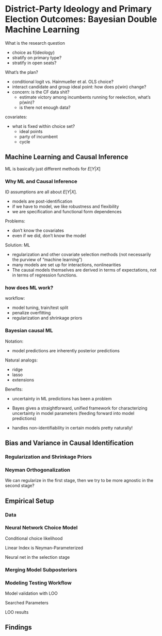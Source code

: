 # District-Party Ideology and Primary Election Outcomes: Bayesian Double Machine Learning {#ch:voting}


What is the research question

- choice as f(ideology)
- stratify on primary type?
- stratify in open seats?

What's the plan?

- conditional logit vs. Hainmueller et al. OLS choice?
- interact candidate and group ideal point: how does p(win) change?
- concern: is the CF data shit? 
    - estimate victory among incumbents running for reelection, what's p(win)?
    - is there not enough data?

covariates:

- what is fixed within choice set?
    - ideal points
    - party of incumbent
    - cycle


## Machine Learning and Causal Inference


ML is basically just different methods for $E[Y | X]$


### Why ML and Causal Inference

ID assumptions are all about $E[Y | X]$.

- models are post-identification
- if we have to model, we like robustness and flexibility
- we are specification and functional form dependences


Problems:

- don't know the covariates
- even if we did, don't know the model



Solution: ML

- regularization and other covariate selection methods (not necessarily the purview of "machine learning")
- many models are set up for interactions, nonlinearities
- The causal models themselves are derived in terms of expectations, not in terms of regression functions.



### how does ML work?

workflow: 

- model tuning, train/test split
- penalize overfitting
- regularization and shrinkage priors



### Bayesian causal ML

Notation:

- model predictions are inherently posterior predictions


Natural analogs:

- ridge
- lasso
- extensions


Benefits:

- uncertainty in ML predictions has been a problem
- Bayes gives a straightforward, unified framework for characterizing uncertainty in model parameters (feeding forward into model predictions)



- handles non-identifiability in certain models pretty naturally!




## Bias and Variance in Causal Identification


### Regularization and Shrinkage Priors


### Neyman Orthogonalization

We can regularize in the first stage, then we try to be more agnostic in the second stage?




## Empirical Setup

### Data

### Neural Network Choice Model

Conditional choice likelihood

Linear Index is Neyman-Parameterized

Neural net in the selection stage


### Merging Model Subposteriors

### Modeling Testing Workflow

Model validation with LOO

Searched Parameters

LOO results

## Findings





